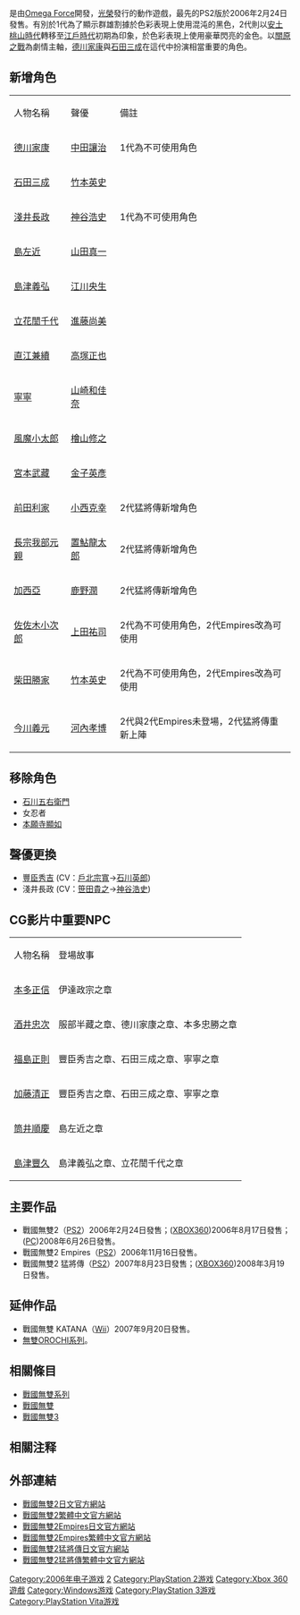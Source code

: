 {{NoteTA
| G1 = Games
}}
{{Infobox VG
| title = 戰國無雙2
| japanese = 戦国無双2
| image = File:Sengokumusou2.JPG
| caption= 《戰國無雙2》日版封面
| developer = [[Omega_Force|Omega Force]]
| publisher = [[光荣|光荣]]
| designer =
| engine =
| series = [[战国无双系列|战国无双系列]]
| released = {{collapsible list|title=2006年2月24日|'''PlayStation 2'''：{{Vgrelease|JP|2006年2月24日|NA|2006年9月19日|EU|2006年9月22日}}
'''Xbox 360'''：{{Vgrelease|JP|2006年8月17日<ref name="GameFAQs SW2 360">{{cite web |url=http://www.gamefaqs.com/console/xbox360/data/932837.html |title=Samurai Warriors 2 Xbox 360 GameFAQs.com game page |accessdate=2008-02-27 |publisher=[[GameFAQs.com|GameFAQs.com]] |archive-date=2010-04-27 |archive-url=https://web.archive.org/web/20100427030901/http://www.gamefaqs.com/console/xbox360/data/932837.html |dead-url=no }}</ref><ref name="Amazon.co.jp Xbox 360">{{cite web |url=http://www.amazon.co.jp/%E3%82%B3%E3%83%BC%E3%82%A8%E3%83%BC-15783271-%E6%88%A6%E5%9B%BD%E7%84%A1%E5%8F%8C2/dp/B000G7ALR4/ref=sr_1_165?ie=UTF8&s=videogames&qid=1202933772&sr=1-165 |title=Samurai Warriors 2 Xbox 360 amazon.co.jp game page |accessdate=2008-02-14 |publisher=[[Amazon.co.jp|Amazon.co.jp]] |language= ja }}</ref>|NA|2006年9月19日<ref name="GameFAQs SW2 360" />|EU|2006年9月22日<ref name="GameFAQs SW2 360" />}}
'''Windows'''：{{Vgrelease|JP|2008年7月11日<ref>{{cite web | language = zh-cn | publisher = 兔友网 | title = 光荣宣布《战国无双2》PC版上市时间 | url = http://pc.2u.com.cn/2_80962.html | author =  | date = 2008年4月30日 | accessdate = 2009年8月6日 | deadurl = yes | archiveurl = https://web.archive.org/web/20080503103459/http://pc.2u.com.cn/2_80962.html | archivedate = 2008年5月3日 }}</ref>|TW|2008年6月26日<ref>{{cite web | language = zh-tw | publisher = 巴哈姆特数据库 | title = 戰國無雙 2 中文版 | url = http://acg.gamer.com.tw/acgDetail.php?s=12883 | author =  | date = 2008年4月30日 | accessdate = 2009年8月6日 | archive-date = 2019年6月20日 | archive-url = https://web.archive.org/web/20190620033511/https://acg.gamer.com.tw/acgDetail.php?s=12883 | dead-url = no }}</ref>}} }}
| genre = [[动作游戏|动作]] （ACT）
| modes = [[单人游戏|单人]]、[[多人游戏|多人游戏]]
| platforms = [[PlayStation_2|PlayStation 2]]、[[Xbox_360|Xbox 360]]、[[Microsoft_Windows|Microsoft Windows]]
}}

{{vgname|戰國無雙2|ja=戦国無双2}}是由[[Omega_Force|Omega Force]]開發，[[光榮公司|光榮]]發行的動作遊戲，最先的PS2版於2006年2月24日發售。有別於1代為了顯示群雄割據於色彩表現上使用混沌的黑色，2代則以[[安土桃山時代|安土桃山時代]]轉移至[[江戶時代|江戶時代]]初期為印象，於色彩表現上使用豪華閃亮的金色。以[[關原之戰|關原之戰]]為劇情主軸，[[德川家康|德川家康]]與[[石田三成|石田三成]]在這代中扮演相當重要的角色。

== 新增角色 ==

{| class="wikitable sortable"
| 人物名稱
| 聲優
| 備註
|-
| [[德川家康|德川家康]]
| [[中田讓治|中田讓治]]
| 1代為不可使用角色
|-
| [[石田三成|石田三成]]
| [[竹本英史|竹本英史]]
|
|-
| [[淺井長政|淺井長政]]
| [[神谷浩史|神谷浩史]]
| 1代為不可使用角色
|-
| [[島左近|島左近]]
| [[山田真一_(配音員)|山田真一]]
|
|-
| [[島津義弘|島津義弘]]
| [[江川央生|江川央生]]
|
|-
| [[立花誾千代|立花誾千代]]
| [[進藤尚美|進藤尚美]]
|
|-
| [[直江兼續|直江兼續]]
| [[高塚正也|高塚正也]]
|
|-
| [[寧寧|寧寧]]
| [[山崎和佳奈|山崎和佳奈]]
|
|-
| [[風魔小太郎|風魔小太郎]]
| [[檜山修之|檜山修之]]
|
|-
| [[宮本武藏|宮本武藏]]
| [[金子英彥|金子英彥]]
|
|-
| [[前田利家|前田利家]]
| [[小西克幸|小西克幸]]
| 2代猛將傳新增角色
|-
| [[長宗我部元親|長宗我部元親]]
| [[置鮎龍太郎|置鮎龍太郎]]
| 2代猛將傳新增角色
|-
| [[細川玉|加西亞]]
| [[鹿野潤|鹿野潤]]
| 2代猛將傳新增角色
|-
| [[佐佐木小次郎|佐佐木小次郎]]
| [[上田祐司|上田祐司]]
| 2代為不可使用角色，2代Empires改為可使用
|-
| [[柴田勝家|柴田勝家]]
| [[竹本英史|竹本英史]]
| 2代為不可使用角色，2代Empires改為可使用
|-
| [[今川義元|今川義元]]
| [[河內孝博|河內孝博]]
| 2代與2代Empires未登場，2代猛將傳重新上陣
|}

== 移除角色 ==

* [[石川五右衛門|石川五右衛門]]
* 女忍者
* [[本願寺顯如|本願寺顯如]]

== 聲優更換 ==

* [[豐臣秀吉|豐臣秀吉]] (CV：[[戶北宗寬|戶北宗寬]]→[[石川英郎|石川英郎]])
* 淺井長政 (CV：[[笹田貴之|笹田貴之]]→[[神谷浩史|神谷浩史]])

== CG影片中重要NPC ==

{| class="wikitable sortable"
| 人物名稱
| 登場故事
|-
| [[本多正信|本多正信]]
| 伊達政宗之章
|-
| [[酒井忠次|酒井忠次]]
| 服部半藏之章、德川家康之章、本多忠勝之章
|-
| [[福島正則|福島正則]]
| 豐臣秀吉之章、石田三成之章、寧寧之章
|-
| [[加藤清正|加藤清正]]
| 豐臣秀吉之章、石田三成之章、寧寧之章
|-
| [[筒井順慶|筒井順慶]]
| 島左近之章
|-
| [[島津豐久|島津豐久]]
| 島津義弘之章、立花誾千代之章
|}

== 主要作品 ==

* 戰國無雙2（[[PS2|PS2]]）2006年2月24日發售；([[XBOX360|XBOX360]])2006年8月17日發售；([[个人电脑|PC]])2008年6月26日發售。
* 戰國無雙2 Empires（[[PS2|PS2]]）2006年11月16日發售。
* 戰國無雙2 猛將傳（[[PS2|PS2]]）2007年8月23日發售；([[XBOX360|XBOX360]])2008年3月19日發售。

== 延伸作品 ==

* 戰國無雙 KATANA（[[Wii|Wii]]）2007年9月20日發售。
* [[無雙OROCHI系列|無雙OROCHI系列]]。

== 相關條目 ==

* [[戰國無雙系列|戰國無雙系列]]
* [[戰國無雙|戰國無雙]]
* [[戰國無雙3|戰國無雙3]]

== 相關注释 ==
{{reflist|30em}}

== 外部連結 ==

* [http://www.gamecity.ne.jp/sengoku2/ 戰國無雙2日文官方網站] {{Wayback|url=http://www.gamecity.ne.jp/sengoku2/ |date=20200930191113 }}
* [https://web.archive.org/web/20090612014526/http://gamecity.koei.com.tw/sengoku2/ 戰國無雙2繁體中文官方網站]
* [http://www.gamecity.ne.jp/sengoku2e/ 戰國無雙2Empires日文官方網站] {{Wayback|url=http://www.gamecity.ne.jp/sengoku2e/ |date=20200930195725 }}
* [http://www.gamecity.com.tw/sengoku2e/ 戰國無雙2Empires繁體中文官方網站] {{Wayback|url=http://www.gamecity.com.tw/sengoku2e/ |date=20200126101428 }}
* [http://www.gamecity.ne.jp/sengoku2m/ 戰國無雙2猛將傳日文官方網站] {{Wayback|url=http://www.gamecity.ne.jp/sengoku2m/ |date=20201214132258 }}
* [http://www.gamecity.com.tw/sengoku2m/ 戰國無雙2猛將傳繁體中文官方網站] {{Wayback|url=http://www.gamecity.com.tw/sengoku2m/ |date=20200702162704 }}

{{Musou Series}}

{{DEFAULTSORT:Sengoku Musou}}
[[Category:2006年电子游戏|Category:2006年电子游戏]]
[[Category:戰國無雙系列|2]]
[[Category:PlayStation_2游戏|Category:PlayStation 2游戏]]
[[Category:Xbox_360遊戲|Category:Xbox 360遊戲]]
[[Category:Windows游戏|Category:Windows游戏]]
[[Category:PlayStation_3游戏|Category:PlayStation 3游戏]]
[[Category:PlayStation_Vita游戏|Category:PlayStation Vita游戏]]